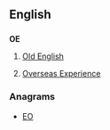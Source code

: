 {{also|oe|Oe|Œ|œ}}
==English==

==={{initialism}}===
'''OE'''
# {{linguistics}} [[Old English]]
# {{NZ}} [[Overseas Experience]]

===Anagrams===
* [[EO#English|EO]]